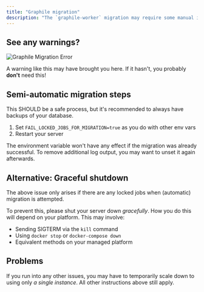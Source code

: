 ```yaml
---
title: "Graphile migration"
description: "The `graphile-worker` migration may require some manual input"
---
```


## See any warnings?

<Frame>
  <img src="/images/graphile-migration-error.png" alt="Graphile Migration Error" />
</Frame>

A warning like this may have brought you here. If it hasn't, you probably **don't** need this!

## Semi-automatic migration steps

<Warning>This SHOULD be a safe process, but it's recommended to always have backups of your database.</Warning>

1. Set `FAIL_LOCKED_JOBS_FOR_MIGRATION=true` as you do with other env vars
2. Restart your server

The environment variable won't have any effect if the migration was already successful. To remove additional log output, you may want to unset it again afterwards.

## Alternative: Graceful shutdown

The above issue only arises if there are any locked jobs when (automatic) migration is attempted.

To prevent this, please shut your server down _gracefully_. How you do this will depend on your platform. This may involve:

- Sending SIGTERM via the `kill` command
- Using `docker stop` or `docker-compose down`
- Equivalent methods on your managed platform

## Problems

If you run into any other issues, you may have to temporarily scale down to using only _a single instance_. All other instructions above still apply.